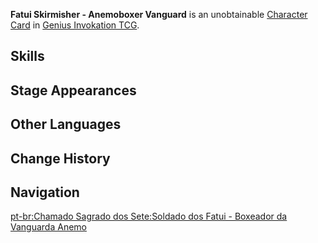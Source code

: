 {{About|the [[Character Card]]|the [[Common Enemy]]|Fatui Skirmisher - Anemoboxer Vanguard}}
{{Genius Invokation TCG Infobox
|title       = Fatui Skirmisher - Anemoboxer Vanguard
|id          = 003502
|image       = Fatui Skirmisher - Anemoboxer Vanguard Character Card.png
|type        = Character Card
|health      = 10
|element     = Anemo
|faction     = Fatui
|weapon      = Other Weapons
}}
'''Fatui Skirmisher - Anemoboxer Vanguard''' is an unobtainable [[Character Card]] in [[Genius Invokation TCG]].

==Skills==
{{Genius Invokation TCG Skills Table}}

==Stage Appearances==
{{Genius Invokation TCG Stage Appearances}}

==Other Languages==
{{Transclude|Fatui Skirmisher - Anemoboxer Vanguard|Other Languages}}

==Change History==
{{Change History|3.3}}

==Navigation==
{{Genius Invokation TCG Navbox|Character Card Unobtainable}}
[[pt-br:Chamado Sagrado dos Sete:Soldado dos Fatui - Boxeador da Vanguarda Anemo]]
